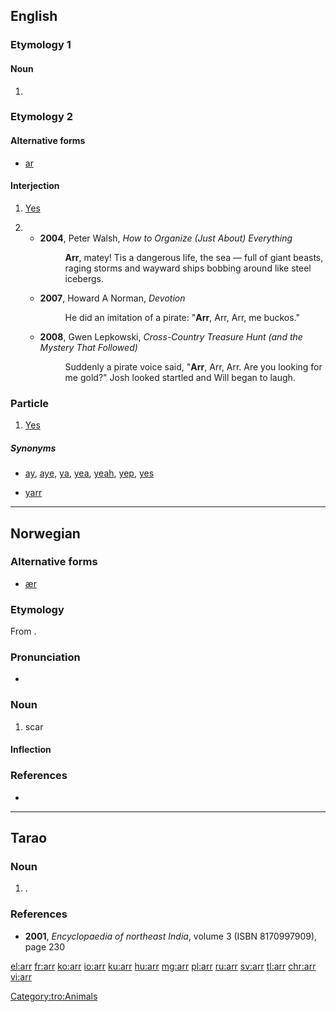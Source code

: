 ==English==

===Etymology 1===

====Noun====
{{en-noun|?}}

# {{abbreviation of|arrival|lang=en}}

===Etymology 2===

====Alternative forms====
* [[ar]]

====Interjection====
{{en-interj}}

# {{context|UK|West Country|West Midlands|lang=en}} [[yes|Yes]]
# {{non-gloss definition|Used stereotypically in imitation of [[pirate]]s.}}
#* '''2004''', Peter Walsh, ''How to Organize (Just About) Everything''
#*: '''Arr''', matey! Tis a dangerous life, the sea — full of giant beasts, raging storms and wayward ships bobbing around like steel icebergs.
#* '''2007''', Howard A Norman, ''Devotion''
#*: He did an imitation of a pirate: "'''Arr''', Arr, Arr, me buckos."
#* '''2008''', Gwen Lepkowski, ''Cross-Country Treasure Hunt (and the Mystery That Followed)‎''
#*: Suddenly a pirate voice said, "'''Arr''', Arr, Arr. Are you looking for me gold?" Josh looked startled and Will began to laugh.

===Particle===
{{en-part|-}}

# {{context|UK|West Country|West Midlands|lang=en}} [[yes|Yes]]

=====Synonyms=====
* {{sense|yes}} [[ay]], [[aye]], [[ya]], [[yea]], [[yeah]], [[yep]], [[yes]]
* {{sense|pirate}} [[yarr]]

----

==Norwegian==

===Alternative forms===
* [[ær#Norwegian Nynorsk|ær]]

===Etymology===
From {{etyl|non|no}} {{term|ørr|lang=non}}.

===Pronunciation===
* {{IPA|/ɑrː/|lang=no}}

===Noun===
{{head|no|noun}}

# scar

====Inflection====
{{no-noun-infl|nb-class=n1|nn-class=n1}}

===References===
* {{R:Dokumentasjonsprosjektet|arr}}

----

==Tarao==

===Noun===
{{head|tro|noun}}

# {{alternative form of|arte|lang=tro|nodot=1}} {{gloss|chicken}}.

===References===
* '''2001''', ''Encyclopaedia of northeast India'', volume 3 (ISBN 8170997909), page 230

[[Category:tro:Animals]]

[[el:arr]]
[[fr:arr]]
[[ko:arr]]
[[io:arr]]
[[ku:arr]]
[[hu:arr]]
[[mg:arr]]
[[pl:arr]]
[[ru:arr]]
[[sv:arr]]
[[tl:arr]]
[[chr:arr]]
[[vi:arr]]
